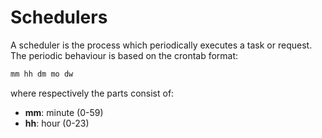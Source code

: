 # Schedulers

A scheduler is the process which periodically executes a task or request.
The periodic behaviour is based on the crontab format:

```sh
mm hh dm mo dw
```

where respectively the parts consist of:

- **mm**: minute (0-59)
- **hh**: hour (0-23)
